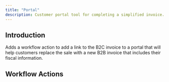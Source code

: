 ```yaml
---
title: "Portal"
description: Customer portal tool for completing a simplified invoice.
---
```



## Introduction

Adds a workflow action to add a link to the B2C invoice to a portal that will help customers replace the sale with a new B2B invoice that includes their fiscal information.

## Workflow Actions

<CardGroup cols={2}>
  <Card1 />
</CardGroup>



